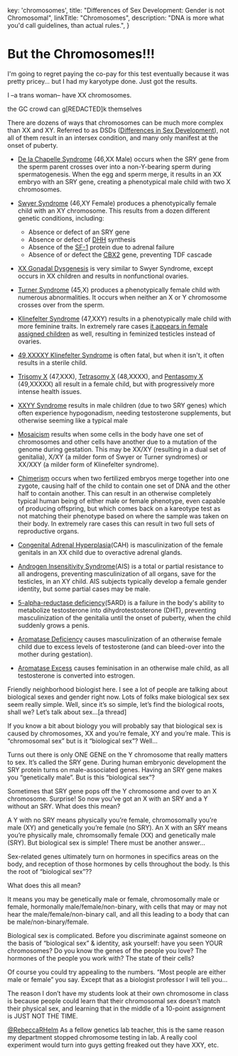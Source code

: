 
  key: 'chromosomes',
  title: "Differences of Sex Development: Gender is not Chromosomal",
  linkTitle: "Chromosomes",
  description: "DNA is more what you'd call guidelines, than actual rules.",
}

<Disclaimer />

# But the Chromosomes!!!

<Gutter>
  <TwitterEmbed>
    <Tweet
      id="1223942625708761088"
      href="https://twitter.com/TransEthics/status/1223942625708761088"
      username="TransEthics"
      displayName="🏳️‍⚧️ TransEthics™🧜🏻‍♀️ #BlackTransLivesMatter"
      avatar="/twitter/avatars/TransEthics.jpg"
      date="2020-02-02T12:13:56.000Z"
    >
      <Tweet.Body><p>I'm going to regret paying the co-pay for this test eventually because it was pretty pricey… but I had my karyotype done. Just got the results.</p><p>I –a trans woman– have XX chromosomes. </p><p>the GC crowd can g[REDACTED]k themselves</p></Tweet.Body>
    </Tweet>
  </TwitterEmbed>
</Gutter>

There are dozens of ways that chromosomes can be much more complex than XX and XY. Referred to as DSDs ([Differences in Sex Development](https://en.wikipedia.org/wiki/Disorders_of_sex_development)), not all of them result in an intersex condition, and many only manifest at the onset of puberty.

- [De la Chapelle Syndrome](https://en.wikipedia.org/wiki/XX_male_syndrome) (46,XX Male) occurs when the SRY gene from the sperm parent crosses over into a non-Y-bearing sperm during spermatogenesis. When the egg and sperm merge, it results in an XX embryo with an SRY gene, creating a phenotypical male child with two X chromosomes.

- [Swyer Syndrome](https://en.wikipedia.org/wiki/Swyer_syndrome) (46,XY Female) produces a phenotypically female child with an XY chromosome. This results from a dozen different genetic conditions, including:

  - Absence or defect of an SRY gene
  - Absence or defect of [DHH](https://en.wikipedia.org/wiki/Desert_hedgehog_(protein)) synthesis
  - Absence of the [SF-1](https://en.wikipedia.org/wiki/Steroidogenic_factor_1) protein due to adrenal failure
  - Absence of or defect the [CBX2](https://en.wikipedia.org/wiki/CBX2_(gene)) gene, preventing TDF cascade

- [XX Gonadal Dysgenesis](https://en.wikipedia.org/wiki/XX_gonadal_dysgenesis) is very similar to Swyer Syndrome, except occurs in XX children and results in nonfunctional ovaries.

- [Turner Syndrome](https://en.wikipedia.org/wiki/Turner_syndrome) (45,X) produces a phenotypically female child with numerous abnormalities. It occurs when neither an X or Y chromosome crosses over from the sperm.

- [Klinefelter Syndrome](https://en.wikipedia.org/wiki/Klinefelter_syndrome) (47,XXY) results in a phenotypically male child with more feminine traits. In extremely rare cases [it appears in female assigned children](https://www.ncbi.nlm.nih.gov/pubmed/15755052) as well, resulting in feminized testicles instead of ovaries.

- [49,XXXXY Klinefelter Syndrome](https://en.wikipedia.org/wiki/49,XXXXY) is often fatal, but when it isn't, it often results in a sterile child.

- [Trisomy X](https://en.wikipedia.org/wiki/Triple_X_syndrome) (47,XXX), [Tetrasomy X](https://en.wikipedia.org/wiki/Tetrasomy_X) (48,XXXX), and [Pentasomy X](https://en.wikipedia.org/wiki/49,_XXXXX) (49,XXXXX) all result in a female child, but with progressively more intense health issues.

- [XXYY Syndrome](https://en.wikipedia.org/wiki/XXYY_syndrome) results in male children (due to two SRY genes) which often experience hypogonadism, needing testosterone supplements, but otherwise seeming like a typical male

- [Mosaicism](https://en.wikipedia.org/wiki/Mosaic_(genetics)) results when some cells in the body have one set of chromosomes and other cells have another due to a mutation of the genome during gestation. This may be XX/XY (resulting in a dual set of genitalia), X/XY (a milder form of Swyer or Turner syndromes) or XX/XXY (a milder form of Klinefelter syndrome).

- [Chimerism](https://en.wikipedia.org/wiki/Chimera_(genetics)) occurs when two fertilized embryos merge together into one zygote, causing half of the child to contain one set of DNA and the other half to contain another. This can result in an otherwise completely typical human being of either male or female phenotype, even capable of producing offspring, but which comes back on a kareotype test as not matching their phenotype based on where the sample was taken on their body. In extremely rare cases this can result in two full sets of reproductive organs.

- [Congenital Adrenal Hyperplasia](https://en.wikipedia.org/wiki/Congenital_adrenal_hyperplasia)(CAH) is masculinization of the female genitals in an XX child due to overactive adrenal glands.

- [Androgen Insensitivity Syndrome](https://en.wikipedia.org/wiki/Androgen_insensitivity_syndrome)(AIS) is a total or partial resistance to all androgens, preventing masculinization of all organs, save for the testicles, in an XY child. AIS subjects typically develop a female gender identity, but some partial cases may be male.

- [5-alpha-reductase deficiency](https://en.wikipedia.org/wiki/5-alpha-reductase_deficiency)(5ARD) is a failure in the body's ability to metabolize testosterone into dihydrotestosterone (DHT), preventing masculinization of the genitalia until the onset of puberty, when the child suddenly grows a penis.

- [Aromatase Deficiency](https://en.wikipedia.org/wiki/Aromatase_deficiency) causes masculinization of an otherwise female child due to excess levels of testosterone (and can bleed-over into the mother during gestation).

- [Aromatase Excess](https://en.wikipedia.org/wiki/Aromatase_excess_syndrome) causes feminisation in an otherwise male child, as all testosterone is converted into estrogen.

<Stack center>
  <TwitterEmbed oneblock>
    <Tweet
      id="1207834357639139328"
      href="https://twitter.com/RebeccaRHelm/status/1207834357639139328"
      username="RebeccaRHelm"
      displayName="Open Ocean Exploration"
      avatar="/twitter/avatars/RebeccaRHelm.jpg"
      date="2019-12-20T01:25:25.000Z"
    >
      <Tweet.Body><p>Friendly neighborhood biologist here. I see a lot of people are talking about biological sexes and gender right now. Lots of folks make biological sex sex seem really simple. Well, since it’s so simple, let’s find the biological roots, shall we?  Let’s talk about sex...[a thread]</p></Tweet.Body>
    </Tweet>
    <Tweet
      id="1207835110617309191"
      href="https://twitter.com/RebeccaRHelm/status/1207835110617309191"
      username="RebeccaRHelm"
      displayName="Open Ocean Exploration"
      avatar="/twitter/avatars/RebeccaRHelm.jpg"
      date="2019-12-20T01:28:25.000Z"
    >
      <Tweet.Body><p>If you know a bit about biology you will probably say that biological sex is caused by chromosomes, XX and you’re female, XY and you’re male. This is “chromosomal sex” but is it “biological sex”? Well...</p></Tweet.Body>
    </Tweet>
    <Tweet
      id="1207835384358604802"
      href="https://twitter.com/RebeccaRHelm/status/1207835384358604802"
      username="RebeccaRHelm"
      displayName="Open Ocean Exploration"
      avatar="/twitter/avatars/RebeccaRHelm.jpg"
      date="2019-12-20T01:29:30.000Z"
    >
      <Tweet.Body><p>Turns out there is only ONE GENE on the Y chromosome that really matters to sex. It’s called the SRY gene. During human embryonic development the SRY protein turns on male-associated genes. Having an SRY gene makes you “genetically male”. But is this “biological sex”?</p></Tweet.Body>
    </Tweet>
    <Tweet
      id="1207835597206937600"
      href="https://twitter.com/RebeccaRHelm/status/1207835597206937600"
      username="RebeccaRHelm"
      displayName="Open Ocean Exploration"
      avatar="/twitter/avatars/RebeccaRHelm.jpg"
      date="2019-12-20T01:30:21.000Z"
    >
      <Tweet.Body><p>Sometimes that SRY gene pops off the Y chromosome and over to an X chromosome. Surprise! So now you’ve got an X with an SRY and a Y without an SRY. What does this mean?</p></Tweet.Body>
    </Tweet>
    <Tweet
      id="1207835815071473664"
      href="https://twitter.com/RebeccaRHelm/status/1207835815071473664"
      username="RebeccaRHelm"
      displayName="Open Ocean Exploration"
      avatar="/twitter/avatars/RebeccaRHelm.jpg"
      date="2019-12-20T01:31:13.000Z"
    >
      <Tweet.Body><p>A Y with no SRY means physically you’re female, chromosomally you’re male (XY) and genetically you’re female (no SRY). An X with an SRY means you’re physically male, chromsomally female (XX) and genetically male (SRY). But biological sex is simple! There must be another answer...</p></Tweet.Body>
    </Tweet>
    <Tweet
      id="1207835999130259456"
      href="https://twitter.com/RebeccaRHelm/status/1207835999130259456"
      username="RebeccaRHelm"
      displayName="Open Ocean Exploration"
      avatar="/twitter/avatars/RebeccaRHelm.jpg"
      date="2019-12-20T01:31:57.000Z"
    >
      <Tweet.Body><p>Sex-related genes ultimately turn on hormones in specifics areas on the body, and reception of those hormones by cells throughout the body. Is this the root of “biological sex”??</p></Tweet.Body>
    </Tweet>
    <Tweet
      id="1207837155667718145"
      href="https://twitter.com/RebeccaRHelm/status/1207837155667718145"
      username="RebeccaRHelm"
      displayName="Open Ocean Exploration"
      avatar="/twitter/avatars/RebeccaRHelm.jpg"
      date="2019-12-20T01:36:33.000Z"
    >
      <Tweet.Body><p>What does this all mean?</p></Tweet.Body>
    </Tweet>
    <Tweet
      id="1207838570276372480"
      href="https://twitter.com/RebeccaRHelm/status/1207838570276372480"
      username="RebeccaRHelm"
      displayName="Open Ocean Exploration"
      avatar="/twitter/avatars/RebeccaRHelm.jpg"
      date="2019-12-20T01:42:10.000Z"
    >
      <Tweet.Body><p>It means you may be genetically male or female, chromosomally male or female, hormonally male/female/non-binary, with cells that may or may not hear the male/female/non-binary call, and all this leading to a body that can be male/non-binary/female.</p></Tweet.Body>
    </Tweet>
    <Tweet
      id="1207839986801922048"
      href="https://twitter.com/RebeccaRHelm/status/1207839986801922048"
      username="RebeccaRHelm"
      displayName="Open Ocean Exploration"
      avatar="/twitter/avatars/RebeccaRHelm.jpg"
      date="2019-12-20T01:47:48.000Z"
    >
      <Tweet.Body><p>Biological sex is complicated. Before you discriminate against someone on the basis of “biological sex” &amp; identity, ask yourself: have you seen YOUR chromosomes? Do you know the genes of the people you love? The hormones of the people you work with? The state of their cells?</p></Tweet.Body>
    </Tweet>
    <Tweet
      id="1207838924263084033"
      href="https://twitter.com/RebeccaRHelm/status/1207838924263084033"
      username="RebeccaRHelm"
      displayName="Open Ocean Exploration"
      avatar="/twitter/avatars/RebeccaRHelm.jpg"
      date="2019-12-20T01:43:34.000Z"
    >
      <Tweet.Body><p>Of course you could try appealing to the numbers. “Most people are either male or female” you say. Except that as a biologist professor I will tell you...</p></Tweet.Body>
    </Tweet>
    <Tweet
      id="1207839452619522048"
      href="https://twitter.com/RebeccaRHelm/status/1207839452619522048"
      username="RebeccaRHelm"
      displayName="Open Ocean Exploration"
      avatar="/twitter/avatars/RebeccaRHelm.jpg"
      date="2019-12-20T01:45:40.000Z"
    >
      <Tweet.Body><p>The reason I don’t have my students look at their own chromosome in class is because people could learn that their chromosomal sex doesn’t match their physical sex, and learning that in the middle of a 10-point assignment is JUST NOT THE TIME.</p></Tweet.Body>
    </Tweet>
  </TwitterEmbed>
  <TwitterEmbed >
    <Tweet
      id="1208181235593490433"
      href="https://twitter.com/alicemiriel/status/1208181235593490433"
      username="alicemiriel"
      displayName="plant lesbian"
      avatar="/twitter/avatars/alicemiriel.jpg"
      date="2019-12-21T00:23:48.000Z"
    >
      <Tweet.Body><p><a href="https://twitter.com/RebeccaRHelm" class="mention">@RebeccaRHelm</a> As a fellow genetics lab teacher, this is the same reason my department stopped chromosome testing in lab. A really cool experiment would turn into guys getting freaked out they have XXY, etc.</p></Tweet.Body>
    </Tweet>
  </TwitterEmbed>
</Stack>
